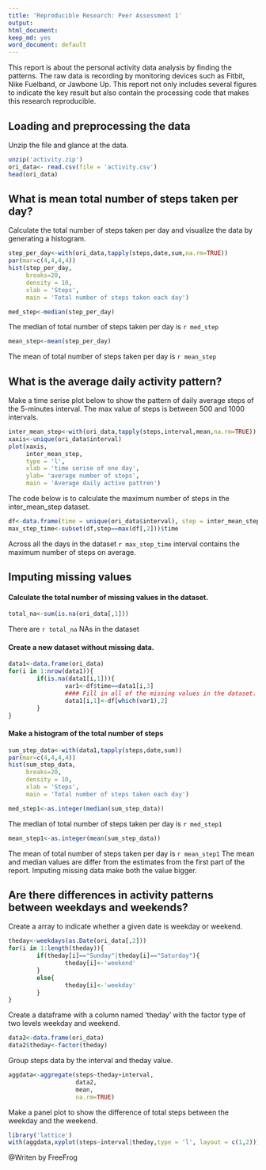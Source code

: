 ```yaml
---
title: 'Reproducible Research: Peer Assessment 1'
output:
html_document:
keep_md: yes
word_document: default
---
```

This report is about the personal activity data analysis by finding the patterns. The raw data is recording by monitoring devices such as Fitbit, Nike Fuelband, or Jawbone Up. This report not only includes several figures to indicate the key result but also contain the processing code that makes this research reproducible.

## Loading and preprocessing the data
Unzip the file and glance at the data.
```r
unzip('activity.zip')
ori_data<- read.csv(file = 'activity.csv')
head(ori_data)
```

## What is mean total number of steps taken per day?
Calculate the total number of steps taken per day and visualize the data by generating a histogram. 
```r
step_per_day<-with(ori_data,tapply(steps,date,sum,na.rm=TRUE))
par(mar=c(4,4,4,4))
hist(step_per_day,
     breaks=20,
     density = 10,
     xlab = 'Steps',
     main = 'Total number of steps taken each day')
```

```r
med_step<-median(step_per_day)
```
The median of total number of steps taken per day is `r med_step`
```r
mean_step<-mean(step_per_day)
```
The mean of total number of steps taken per day is `r mean_step`

## What is the average daily activity pattern?
Make a time serise plot below to show the pattern of daily average steps of the 5-minutes interval. The max value of steps is between 500 and 1000 intervals.
```r
inter_mean_step<-with(ori_data,tapply(steps,interval,mean,na.rm=TRUE))
xaxis<-unique(ori_data$interval)
plot(xaxis,
     inter_mean_step,
     type = 'l',
     xlab = 'time serise of one day',
     ylab= 'average number of steps',
     main = 'Average daily active pattren')
```
The code below is to calculate the maximum number of steps in the inter_mean_step dataset. 
```r
df<-data.frame(time = unique(ori_data$interval), step = inter_mean_step)
max_step_time<-subset(df,step==max(df[,2]))$time
```
Across all the days in the dataset `r max_step_time` interval contains the maximum number of steps on average.  

## Imputing missing values
#### Calculate the total number of missing values in the dataset.
```r
total_na<-sum(is.na(ori_data[,1]))
```
There are `r total_na` NAs in the dataset

#### Create a new dataset without missing data.
```r
data1<-data.frame(ori_data)
for(i in 1:nrow(data1)){
        if(is.na(data1[i,1])){
                var1<-df$time==data1[i,3]
                #### Fill in all of the missing values in the dataset.
                data1[i,1]<-df[which(var1),2]
        }
}
```

#### Make a histogram of the total number of steps
```r
sum_step_data<-with(data1,tapply(steps,date,sum))
par(mar=c(4,4,4,4))
hist(sum_step_data,
     breaks=20,
     density = 10,
     xlab = 'Steps',
     main = 'Total number of steps taken each day')
```

```r
med_step1<-as.integer(median(sum_step_data))
```
The median of total number of steps taken per day is `r med_step1`
```r
mean_step1<-as.integer(mean(sum_step_data))
```
The mean of total number of steps taken per day is `r mean_step1`
The mean and median values are differ from the estimates from the first part of the report. Imputing missing data make both the value bigger.

## Are there differences in activity patterns between weekdays and weekends?
Create a array to indicate whether a given date is weekday or weekend.
```r
theday<-weekdays(as.Date(ori_data[,2]))
for(i in 1:length(theday)){
        if(theday[i]=="Sunday"|theday[i]=="Saturday"){
                theday[i]<-'weekend'
        }
        else{
                theday[i]<-'weekday'
        }
}
```
Create a dataframe with a column named 'theday' with the factor type of two levels weekday and weekend.
```r
data2<-data.frame(ori_data)
data2$theday<-factor(theday)
```
Group steps data by the interval and theday value.
```r
aggdata<-aggregate(steps~theday+interval,
                   data2,
                   mean,
                   na.rm=TRUE)
```
Make a panel plot to show the difference of total steps between the weekday and the weekend.
```r
library('lattice')
with(aggdata,xyplot(steps~interval|theday,type = 'l', layout = c(1,2)))
```

@Writen by FreeFrog 
